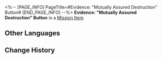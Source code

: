 <%-- [PAGE_INFO]
PageTitle=#Evidence: "Mutually Assured Destruction" Button#
[END_PAGE_INFO] --%>
{{Item Infobox
|id          = 140344
|image       = Item Evidence- Mutually Assured Destruction Button.png
|type        = Mission Item
|invCategory = Missions
|rarity      = 3
|effect      = 
|description = Apparently, one little press on this button will level all of Penacony. Who wouldn't want to try pressing it?
}}
'''Evidence: "Mutually Assured Destruction" Button''' is a [[Mission Item]].

==Other Languages==
{{Other Languages
|en   = Evidence: "Mutually Assured Destruction" Button
|zhs  = 证物：「相互保证毁灭」按钮
|zht  = 證物：「互相保證毀滅」按鈕
|ja   = 証拠品：「相互保証破滅」ボタン
|ko   = 증거물: 「상호 보증 파멸」 버튼
|es   = Prueba: botón de destrucción garantizada
|fr   = Preuve&nbsp;: Bouton de «&nbsp;destruction mutuelle assurée&nbsp;»
|ru   = Улика: кнопка гарантированного взаимного уничтожения
|th   = หลักฐาน: ปุ่ม "รับประกันการทำลายล้างร่วมกัน"
|vi   = Vật Chứng: Nút "Đảm Bảo Hủy Diệt Lẫn Nhau"
|de   = Beweisstück: Knopf für gegenseitig zugesicherte Zerstörung
|id   = Barang Bukti: Tombol Kehancuran Bersama
|pt   = Evidência: Botão de "Destruição Mútua Garantida"
}}

==Change History==
{{Change History|2.0}}
